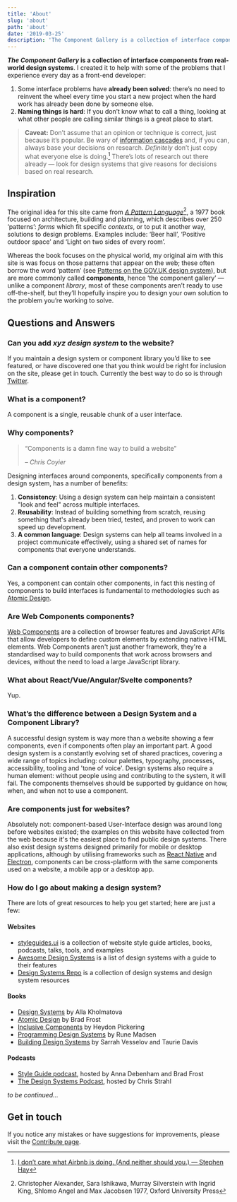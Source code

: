 ```yaml
---
title: 'About'
slug: 'about'
path: 'about'
date: '2019-03-25'
description: 'The Component Gallery is a collection of interface components from real-world design systems'
---
```



**_The Component Gallery_ is a collection of interface components from real-world design systems**. I created it to help with some of the problems that I experience every day as a front-end developer:

1. Some interface problems have **already been solved**: there’s no need to reinvent the wheel every time you start a new project when the hard work has already been done by someone else.
2. **Naming things is hard**: If you don’t know what to call a thing, looking at what other people are calling similar things is a great place to start.

> **Caveat:** Don’t assume that an opinion or technique is correct, just because it’s popular. Be wary of [information cascades](https://en.wikipedia.org/wiki/Information_cascade) and, if you can, always base your decisions on research. _Definitely_ don’t just copy what everyone else is doing.[^1] There’s lots of research out there already — look for design systems that give reasons for decisions based on real research.

## Inspiration

The original idea for this site came from <em>[A Pattern Language](https://www.patternlanguage.com/bookstore/bookshelf.html#0)</em>[^2], a 1977 book focused on architecture, building and planning, which describes over 250 ‘patterns’: _forms_ which fit specific _contexts_, or to put it another way, solutions to design problems. Examples include: ‘Beer hall’, ‘Positive outdoor space’ and ‘Light on two sides of every room’.

Whereas the book focuses on the physical world, my original aim with this site is was focus on those patterns that appear on the web; these often borrow the word ‘pattern’ (see [Patterns on the GOV.UK design system](https://design-system.service.gov.uk/patterns/)), but are more commonly called **components**, hence ‘the component gallery’ — unlike a component _library_, most of these components aren’t ready to use off-the-shelf, but they’ll hopefully inspire you to design your own solution to the problem you’re working to solve.

## Questions and Answers

### Can you add _xyz design system_ to the website?

If you maintain a design system or component library you’d like to see featured, or have discovered one that you think would be right for inclusion on the site, please get in touch. Currently the best way to do so is through [Twitter](https://twitter.com/iainmbean).

### What is a component?

A component is a single, reusable chunk of a user interface.

### Why components?

> “Components is a damn fine way to build a website”
>
> – <cite>Chris Coyier</cite>

Designing interfaces around components, specifically components from a design system, has a number of benefits:

1. **Consistency**: Using a design system can help maintain a consistent "look and feel" across multiple interfaces.
2. **Reusability**: Instead of building something from scratch, reusing something that's already been tried, tested, and proven to work can speed up development.
3. **A common language**: Design systems can help all teams involved in a project communicate effectively, using a shared set of names for components that everyone understands.

<!-- This website focuses on components over the other aspects of a design system because they're the easiest elements to isolate and study individually. -->

### Can a component contain other components?

Yes, a component can contain other components, in fact this nesting of components to build interfaces is fundamental to methodologies such as [Atomic Design](http://bradfrost.com/blog/post/atomic-web-design/).

### Are Web Components components?

[Web Components](https://www.webcomponents.org/introduction) are a collection of browser features and JavaScript APIs that allow developers to define custom elements by extending native HTML elements. Web Components aren't just another framework, they're a standardised way to build components that work across browsers and devices, without the need to load a large JavaScript library.

### What about React/Vue/Angular/Svelte components?

Yup.

### What’s the difference between a Design System and a Component Library?

A successful design system is way more than a website showing a few components, even if components often play an important part. A good design system is a constantly evolving set of shared practices, covering a wide range of topics including: colour palettes, typography, processes, accessibility, tooling and 'tone of voice'. Design systems also require a human element: without people using and contributing to the system, it will fail. The components themselves should be supported by guidance on how, when, and when not to use a component.

### Are components just for websites?

Absolutely not: component-based User-Interface design was around long before websites existed; the examples on this website have collected from the web because it's the easiest place to find public design systems. There also exist design systems designed primarily for mobile or desktop applications, although by utilising frameworks such as [React Native](https://facebook.github.io/react-native/) and [Electron](https://electronjs.org/), components can be cross-platform with the same components used on a website, a mobile app or a desktop app.

### How do I go about making a design system?

There are lots of great resources to help you get started; here are just a few:

#### Websites

- [styleguides.ui](http://styleguides.io/) is a collection of website style guide articles, books, podcasts, talks, tools, and examples
- [Awesome Design Systems](https://github.com/alexpate/awesome-design-systems) is a list of design systems with a guide to their features
- [Design Systems Repo](https://designsystemsrepo.com/) is a collection of design systems and design system resources

#### Books

- [Design Systems](https://www.smashingmagazine.com/design-systems-book/) by Alla Kholmatova
- [Atomic Design](http://atomicdesign.bradfrost.com/table-of-contents/) by Brad Frost <Badge text="Free" />
- [Inclusive Components](http://book.inclusive-components.design/) by Heydon Pickering
- [Programming Design Systems](https://programmingdesignsystems.com/) by Rune Madsen <Badge text="Free" />
- [Building Design Systems](https://www.apress.com/gb/book/9781484245132) by Sarrah Vesselov and Taurie Davis

#### Podcasts

- [Style Guide podcast](http://styleguides.io/podcast/), hosted by Anna Debenham and Brad Frost
- [The Design Systems Podcast](https://www.designsystemspodcast.com/), hosted by Chris Strahl

_to be continued…_

## Get in touch

If you notice any mistakes or have suggestions for improvements, please visit the [Contribute page](/contribute).

[^1]: [I don’t care what Airbnb is doing. (And neither should you.) — Stephen Hay](https://noti.st/stephenhay/nLABeP/i-don-t-care-what-airbnb-is-doing-and-neither-should-you)
[^2]: Christopher Alexander, Sara Ishikawa, Murray Silverstein with Ingrid King, Shlomo Angel and Max Jacobsen 1977, Oxford University Press
